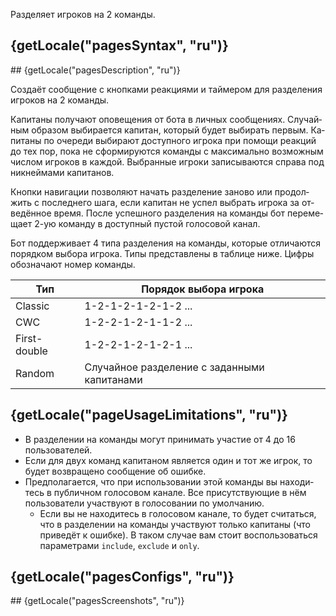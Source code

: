 

Разделяет игроков на 2 команды.

## {getLocale("pagesSyntax", "ru")}
<TableSyntax page="split" customCommandSyntax="/split <type> [1st-captain] ⠀|⠀ [2nd-captain] [include] [exclude] [only]" lang="ru" />
## {getLocale("pagesDescription", "ru")}

Создаёт сообщение с кнопками реакциями и таймером для разделения игроков на 2 команды. 

Капитаны получают оповещения от бота в личных сообщениях. Случайным образом выбирается капитан, который будет выбирать первым. Капитаны по очереди выбирают доступного игрока при помощи реакций до тех пор, пока не сформируются команды с максимально возможным числом игроков в каждой. Выбранные игроки записываются справа под никнеймами капитанов. 

Кнопки навигации позволяют начать разделение заново или продолжить с последнего шага, если капитан не успел выбрать игрока за отведённое время. После успешного разделения на команды бот перемещает 2-ую команду в доступный пустой голосовой канал.

Бот поддерживает 4 типа разделения на команды, которые отличаются порядком выбора игрока. Типы представлены в таблице ниже. Цифры обозначают номер команды.

| Тип          | Порядок выбора игрока |
|--------------|-----------------------|
| Classic      | 1-2-1-2-1-2-1-2 ...   |
| CWC          | 1-2-2-1-2-1-1-2 ...   |
| First-double | 1-2-2-1-2-1-2-1 ...   |
| Random       | Случайное разделение с заданными капитанами   |

## {getLocale("pageUsageLimitations", "ru")}

- В разделении на команды могут принимать участие от 4 до 16 пользователей.
- Если для двух команд капитаном является один и тот же игрок, то будет возвращено сообщение об ошибке.
- Предполагается, что при использовании этой команды вы находитесь в публичном голосовом канале. Все присутствующие в нём пользователи участвуют в голосовании по умолчанию. 
    - Если вы не находитесь в голосовом канале, то будет считаться, что в разделении на команды участвуют только капитаны (что приведёт к ошибке). В таком случае вам стоит воспользоваться параметрами `include`, `exclude` и `only`.

## {getLocale("pagesConfigs", "ru")}
<TableConfig page="split" lang="ru" />
## {getLocale("pagesScreenshots", "ru")}
<Swiper page="split" lang="ru" />
